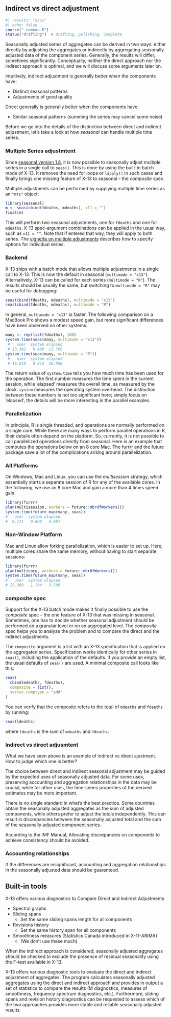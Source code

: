 ## Indirect vs direct adjustment {#sec-indirect-vs-direct-adjustment}

```r
#| results: "asis"
#| echo: false
source("_common.R")
status("drafting")  # drafting, polishing, complete
```

Seasonally adjusted series of aggregates can be derived in two ways: either directly by adjusting the aggregates or indirectly by aggregating seasonally adjusted data of the component series.
Generally, the results will differ, sometimes significantly.
Conceptually, neither the direct approach nor the indirect approach is optimal, and we will discuss some arguments later on.

Intuitively, indirect adjustment is generally better when the components have:

-   Distinct seasonal patterns
-   Adjustments of good quality

Direct generally is generally better when the components have:

-   Similar seasonal patterns (summing the series may cancel some noise)

Before we go into the details of the distinction between direct and indirect adjustment, let's take a look at how *seasonal* can handle multiple time series.

### Multiple Series adjustmtent

Since [seasonal version 1.8](https://cran.r-project.org/package=seasonal), it is now possible to seasonally adjust multiple series in a single call to `seas()`.
This is done by using the built-in batch mode of X-13.
It removes the need for loops or `lapply()` in such cases and finally brings one missing feature of X-13 to seasonal -- the *composite* spec.

Multiple adjustments can be performed by supplying multiple time series as an `"mts"` object:

```r
library(seasonal)
m <- seas(cbind(fdeaths, mdeaths), x11 = "")
final(m)
```

This will perform two seasonal adjustments, one for `fdeaths` and one for `mdeaths`.
X-13 spec-argument combinations can be applied in the usual way, such as `x11 = ""`.
Note that if entered that way, they will apply to both series.
The [vignette on multiple adjustments](https://cran.r-project.org/web/packages/seasonal/vignettes/multiple.html) describes how to specify options for individual series.

### Backend

X-13 ships with a batch mode that allows multiple adjustments in a single call to X-13.
This is now the default in seasonal (`multimode = "x13"`).
Alternatively, X-13 can be called for each series (`multimode = "R"`).
The results should be usually the same, but switching to `multimode = "R"` may be useful for debugging:

```r
seas(cbind(fdeaths, mdeaths), multimode = "x13")
seas(cbind(fdeaths, mdeaths), multimode = "R")
```

In general, `multimode = "x13"` is faster.
The following comparison on a MacBook Pro shows a modest speed gain, but more significant differences have been observed on other systems:

``` r
many <- rep(list(fdeaths), 100)
system.time(seas(many, multimode = "x13"))
 #   user  system elapsed
 # 13.342   0.406  13.766
system.time(seas(many, multimode = "R"))
 #   user  system elapsed
 # 15.819   0.814  16.958
```

The return value of `system.time` tells you how much time has been used for the operation.
The first number measures the time spent in the current session, while 'elapsed' measures the overall time, as measured by the clock.
`system` measures the operating system overhead.
The distinction between these numbers is not too significant here; simply focus on 'elapsed', the details will be more interesting in the parallel examples.

### Parallelization

In principle, R is single threaded, and operations are normally performed on a single core.
While there are many ways to perform parallel operations in R, their details often depend on the platform.
So, currently, it is not possible to call parallelized operations directly from seasonal.
Here is an example that computes the operations below on an 8 core Mac.
The [furrrr](https://furrr.futureverse.org) and the future package save a lot of the complications arising around parallelization.

### All Platforms

On Windows, Mac and Linux, you can use the *multisession* strategy, which essentially starts a separate session of R for any of the available cores.
In the following, we use an 8 core Mac and gain a more than 4 times speed gain.

``` r
library(furrr)
plan(multisession, workers = future::nbrOfWorkers())
system.time(future_map(many, seas))
#   user  system elapsed
#  0.171   0.008   4.081
```

### Non-Window Platform

Mac and Linux allow forking parallelization, which is easier to set up.
Here, multiple cores share the same memory, without having to start separate sessions:

``` r
library(furrr)
plan(multicore, workers = future::nbrOfWorkers())
system.time(future_map(many, seas))
#   user  system elapsed
# 23.389   1.704   3.508
```

### composite spec

Support for the X-13 batch mode makes it finally possible to use the *composite* spec -- the one feature of X-13 that was missing in seasonal.
Sometimes, one has to decide whether seasonal adjustment should be performed on a granular level or on an aggregated level.
The *composite* spec helps you to analyze the problem and to compare the direct and the indirect adjustments.

The `composite` argument is a list with an X-13 specification that is applied on the aggregated series.
Specification works identically for other series in `seas()`, including the application of the defaults.
If you provide an empty list, the usual defaults of `seas()` are used.
A minimal composite call looks like this:

```r
seas(
  cbind(mdeaths, fdeaths),
  composite = list(),
  series.comptype = "add"
)
```

You can verify that the composite refers to the total of `mdeaths` and `fdeaths` by running:

```r
seas(ldeaths)
```

where `ldeaths` is the sum of `mdeaths` and `fdeaths`.

### Indirect vs direct adjusmtent

What we have seen above is an example of indirect vs direct ajustment.
How to judge which one is better?

The choice between direct and indirect seasonal adjustment may be guided by the expected uses of seasonally adjusted data.
For some uses, preserving accounting and aggregation relationships in the data may be crucial, while for other uses, the time-series properties of the derived estimates may be more important.

There is no single standard in what's the best practice.
Some countries obtain the seasonally adjusted aggregates as the sum of adjusted components, while others prefer to adjust the totals independently.
This can result in discrepancies between the seasonally adjusted total and the sum of the seasonally adjusted component series.

According to the IMF Manual, Allocating discrepancies on components to achieve consistency should be avoided.

### Accounting relationships

If the differences are insignificant, accounting and aggregation relationships in the seasonally adjusted data should be guaranteed.

## Built-in tools

X-13 offers various diagnostics to Compare Direct and Indirect Adjustments

-   Spectral graphs
-   Sliding spans
    -   Set the same sliding spans length for all components
-   Revisions history
    -   Set the same history span for all components
-   Smoothness measures (Statistics Canada introduced in X-11-ARIMA)
    -   (We don't use these much)

When the indirect approach is considered, seasonally adjusted aggregates should be checked to exclude the presence of residual seasonality using the F-test available in X-13.

X-13 offers various diagnostic tools to evaluate the direct and indirect adjustment of aggregates.
The program calculates seasonally adjusted aggregates using the direct and indirect approach and provides in output a set of statistics to compare the results (M diagnostics, measures of smoothness, frequency spectrum diagnostics, etc.).
Furthermore, sliding spans and revision history diagnostics can be requested to assess which of the two approaches provides more stable and reliable seasonally adjusted results.
